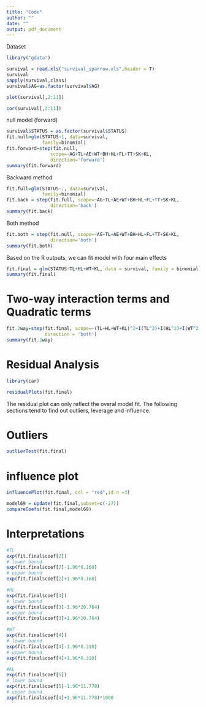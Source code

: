 ```yaml
---
title: "Code"
author: ""
date: ""
output: pdf_document
---
```


Dataset
```r
library("gdata")
```
```r
survival = read.xls("survival_sparrow.xls",header = T)
survival
sapply(survival,class)
survival$AG=as.factor(survival$AG)

```

```r
plot(survival[,2:11])
```
```r
cor(survival[,3:11])
```

null model (forward)
```r
survival$STATUS = as.factor(survival$STATUS)
fit.null=glm(STATUS~1, data=survival, 
             family=binomial)
fit.forward=step(fit.null, 
                scope=~AG+TL+AE+WT+BH+HL+FL+TT+SK+KL,
                direction='forward')
summary(fit.forward)

```

Backward method
```r
fit.full=glm(STATUS~., data=survival, 
             family=binomial)
fit.back = step(fit.full, scope=~AG+TL+AE+WT+BH+HL+FL+TT+SK+KL,
                direction='back')
summary(fit.back)

```
Both method
```r

fit.both = step(fit.null, scope=~AG+TL+AE+WT+BH+HL+FL+TT+SK+KL,
                direction='both')
summary(fit.both)

```

Based on the R outputs, we can fit model with four main effects
```r
fit.final = glm(STATUS~TL+HL+WT+KL, data = survival, family = binomial)
summary(fit.final)
```

# Two-way interaction terms and Quadratic terms
```r
fit.2way=step(fit.final, scope=~(TL+HL+WT+KL)^2+I(TL^2)+I(HL^2)+I(WT^2)+I(KL^2), 
              direction = 'both')
summary(fit.2way)

```

# Residual Analysis
```r
library(car)
```
```r
residualPlots(fit.final)
```

The residual plot can only reflect the overal model fit. The following sections tend to find out outliers, leverage and influence.

# Outliers
```r
outlierTest(fit.final)
```

# influence plot
```r
influencePlot(fit.final, col = "red",id.n =3)
```


```r
model69 = update(fit.final,subset=c(-27))
compareCoefs(fit.final,model69)
```

# Interpretations
```r
#TL
exp(fit.final$coef[2])
# lower bound
exp(fit.final$coef[2]-1.96*0.168)
# upper bound
exp(fit.final$coef[2]+1.96*0.168)

#HL
exp(fit.final$coef[3])
# lower bound
exp(fit.final$coef[3]-1.96*20.764)
# upper bound
exp(fit.final$coef[3]+1.96*20.764)

#WT
exp(fit.final$coef[4])
# lower bound
exp(fit.final$coef[4]-1.96*0.310)
# upper bound
exp(fit.final$coef[4]+1.96*0.310)

#KL
exp(fit.final$coef[5])
# lower bound
exp(fit.final$coef[5]-1.96*11.778)
# upper bound
exp(fit.final$coef[4]+1.96*11.778)*1000

```








